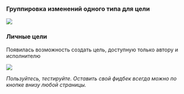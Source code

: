 
### Группировка изменений одного типа для цели

![](/CollectSameHistoryRecords.png)

### Личные цели

Появилась возможность создать цель, доступную только автору и исполнителю

![](/PersonalGoal.png)

_Пользуйтесь, тестируйте. Оставить свой фидбек всегда можно по кнопке внизу любой страницы._
